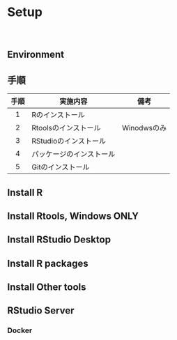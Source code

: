 # Setup

　  

## Environment



## 手順

手順 | 実施内容                 | 備考
:---:|--------------------------|------ 
1    | Rのインストール          | 
2    | Rtoolsのインストール     | Winodwsのみ
3    | RStudioのインストール    | 
4    | パッケージのインストール | 
5    | Gitのインストール        | 


## Install R

## Install Rtools, Windows ONLY

## Install RStudio Desktop

## Install R packages

## Install Other tools


## RStudio Server

### Docker